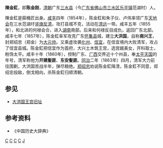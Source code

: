 '''陳金釭'''{{BD|1820年||1863年||}}，即'''陈金刚'''，[[清朝|清朝]]广东[[三水县_(广东)|三水县]]（今[[广东省|广东省]][[佛山市|佛山市]][[三水区|三水区]][[乐平镇_(佛山市)|乐平镇]]范湖村）人。

陳金釭是箍桶匠出身。[[咸丰_(年号)|咸丰]]四年（1854年），陈金釭和朱子仪、卢伟率领广东[[天地会|天地会]]在三水范湖圩[[广东洪兵起義|竖旗反清]]，攻打县城不克，活动在[[清远|清远]]一带。咸丰五年（1855年），和北进的何禄会合，进入[[湖南|湖南]]南部。后来和何禄反目成仇，返回广东北部。咸丰七年（1857年），陈金釭率军攻克广东[[怀集县|怀集县]]城，建立'''大洪国'''，自称'''南兴王'''，封郑绍忠（郑金）为[[大元帅|大元帅]]。又乘虚攻袭[[化州|化州]]、[[信宜|信宜]]，在信宜境内大败清军，攻占了信宜县城。陈金釭把信宜作为首府，大兴土木筑王宫，选宫娥美女，开科取士，粉饰太平。咸丰十年（1860年），控制广东、[[广西|广西]]交界近十个州县，奉[[太平天国|太平天国]]的年号，清军称他为'''开建髪匪'''、'''东安髪匪'''。[[同治|同治]]二年（1863年）四月，清军大力前往围剿，大洪国苦战半年，弹尽粮绝。[[郑绍忠|郑绍忠]]劝说陈金釭降清，陈金釭不同意，郑绍忠投敌，倒戈相向，杀陈金釭归顺清朝。
==参见==
*[[大洪国王宫旧址|大洪国王宫旧址]]
==参考资料==
*《中国历史大辞典》

{{中國民變起事領袖}}

[[Category:清朝民变政权君主|C]]
[[Category:清朝被殺害人物|C]]
[[Category:天地会|C]]
[[Category:三水人|C]]
[[Category:陈姓|J]]